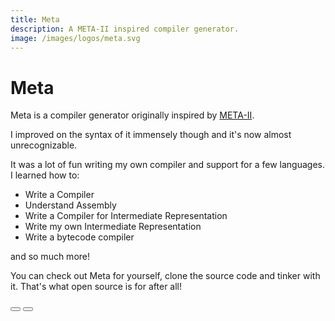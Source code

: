 ```yaml
---
title: Meta
description: A META-II inspired compiler generator.
image: /images/logos/meta.svg
---
```


# Meta

Meta is a compiler generator originally inspired by [META-II](https://dl.acm.org/doi/10.1145/800257.808896).

I improved on the syntax of it immensely though and it's now almost unrecognizable.

It was a lot of fun writing my own compiler and support for a few languages. I learned how to:

- Write a Compiler
- Understand Assembly
- Write a Compiler for Intermediate Representation
- Write my own Intermediate Representation
- Write a bytecode compiler

and so much more!

You can check out Meta for yourself, clone the source code and tinker with it. That's what open source is for after all!

<div class="flex gap-4">
	<Button type="github" target="https://github.com/the-meta-lang" content="View on GitHub"></Button>
	<Button type="default" content="View the Docs" target="https://docs.continuum-ai.de/meta"></Button>
</div>